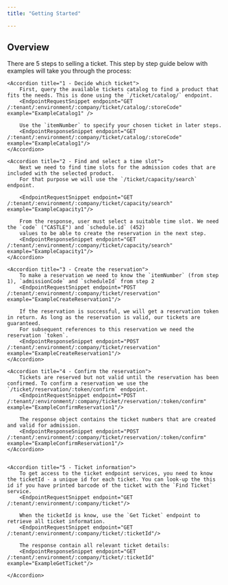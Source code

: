 ---
title: "Getting Started"

---

## Overview

There are 5 steps to selling a ticket. This step by step guide below with examples will take you through the process: 
<AccordionGroup>
    
    <Accordion title="1 - Decide which ticket">
        First, query the available tickets catalog to find a product that fits the needs. This is done using the `/ticket/catalog/` endpoint.
        <EndpointRequestSnippet endpoint="GET /:tenant/:environment/:company/ticket/catalog/:storeCode" example="ExampleCatalog1" /> 
        
        Use the `itemNumber` to specify your chosen ticket in later steps.
        <EndpointResponseSnippet endpoint="GET /:tenant/:environment/:company/ticket/catalog/:storeCode" example="ExampleCatalog1"/> 
    </Accordion>

    <Accordion title="2 - Find and select a time slot">
        Next we need to find time slots for the admission codes that are included with the selected product. 
        For that purpose we will use the `/ticket/capacity/search` endpoint.

        <EndpointRequestSnippet endpoint="GET /:tenant/:environment/:company/ticket/capacity/search" example="ExampleCapacity1"/> 

        From the response, user must select a suitable time slot. We need the `code` ("CASTLE") and `schedule.id` (452)
        values to be able to create the reservation in the next step.  
        <EndpointResponseSnippet endpoint="GET /:tenant/:environment/:company/ticket/capacity/search" example="ExampleCapacity1"/> 
    </Accordion>

    <Accordion title="3 - Create the reservation">
        To make a reservation we need to know the `itemNumber` (from step 1), `admissionCode` and `scheduleId` from step 2
        <EndpointRequestSnippet endpoint="POST /:tenant/:environment/:company/ticket/reservation" example="ExampleCreateReservation1"/> 

        If the reservation is successful, we will get a reservation token in return. As long as the reservation is valid, our tickets are guaranteed.
        For subsequent references to this reservation we need the reservation `token`.
        <EndpointResponseSnippet endpoint="POST /:tenant/:environment/:company/ticket/reservation" example="ExampleCreateReservation1"/> 
    </Accordion>

    <Accordion title="4 - Confirm the reservation">
        Tickets are reserved but not valid until the reservation has been confirmed. To confirm a reservation we use the `/ticket/reservation/:token/confirm` endpoint.
        <EndpointRequestSnippet endpoint="POST /:tenant/:environment/:company/ticket/reservation/:token/confirm" example="ExampleConfirmReservation1"/>

        The response object contains the ticket numbers that are created and valid for admission.
        <EndpointResponseSnippet endpoint="POST /:tenant/:environment/:company/ticket/reservation/:token/confirm" example="ExampleConfirmReservation1"/> 
    </Accordion>


    <Accordion title="5 - Ticket information">
        To get access to the ticket endpoint services, you need to know the ticketId - a unique id for each ticket. You can look-up the this id if you have printed barcode of the ticket with the `Find Ticket` service.
        <EndpointRequestSnippet endpoint="GET /:tenant/:environment/:company/ticket"/>

        When the ticketId is know, use the `Get Ticket` endpoint to retrieve all ticket information.
        <EndpointRequestSnippet endpoint="GET /:tenant/:environment/:company/ticket/:ticketId"/>

        The response contain all relevant ticket details:
        <EndpointResponseSnippet endpoint="GET /:tenant/:environment/:company/ticket/:ticketId" example="ExampleGetTicket"/> 

    </Accordion>

</AccordionGroup>
